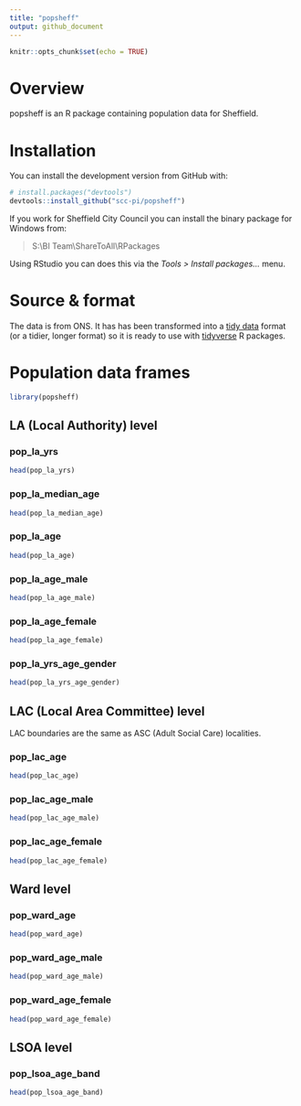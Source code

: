 ```yaml
---
title: "popsheff"
output: github_document
---
```


```r
knitr::opts_chunk$set(echo = TRUE)
```

# Overview

popsheff is an R package containing population data for Sheffield.

# Installation  

You can install the development version from GitHub with:

```r
# install.packages("devtools")
devtools::install_github("scc-pi/popsheff")
```

If you work for Sheffield City Council you can install the binary package for Windows from:  

> S:\\BI Team\\ShareToAll\\RPackages

Using RStudio you can does this via the *Tools > Install packages...* menu.

# Source & format 

The data is from ONS. It has has been transformed into a [tidy data](https://r4ds.had.co.nz/tidy-data.html) format (or a tidier, longer format) so it is ready to use with [tidyverse](https://www.tidyverse.org/) R packages.

# Population data frames  

```r
library(popsheff)
```

## LA (Local Authority) level

### pop_la_yrs

```r
head(pop_la_yrs)
```

### pop_la_median_age

```r
head(pop_la_median_age)
```

### pop_la_age

```r
head(pop_la_age)
```

### pop_la_age_male

```r
head(pop_la_age_male)
```

### pop_la_age_female

```r
head(pop_la_age_female)
```

### pop_la_yrs_age_gender

```r
head(pop_la_yrs_age_gender)
```

## LAC (Local Area Committee) level

LAC boundaries are the same as ASC (Adult Social Care) localities.

### pop_lac_age

```r
head(pop_lac_age)
```

### pop_lac_age_male

```r
head(pop_lac_age_male)
```

### pop_lac_age_female

```r
head(pop_lac_age_female)
```

## Ward level 

### pop_ward_age

```r
head(pop_ward_age)
```

### pop_ward_age_male

```r
head(pop_ward_age_male)
```

### pop_ward_age_female

```r
head(pop_ward_age_female)
```

## LSOA level

### pop_lsoa_age_band

```r
head(pop_lsoa_age_band)
```

